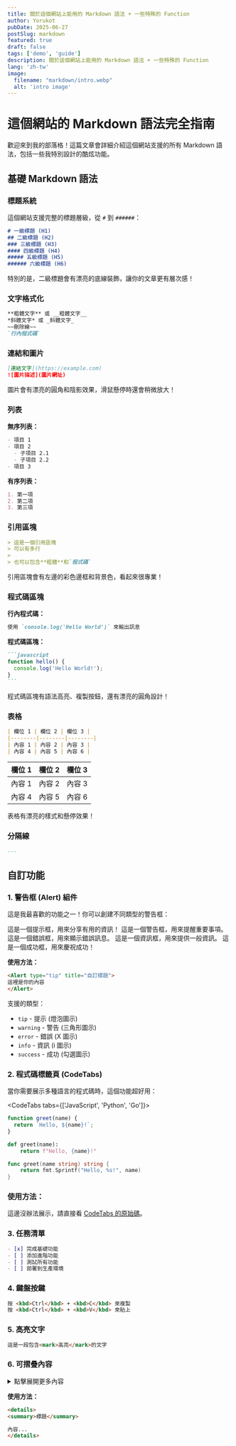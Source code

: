 ```yaml
---
title: 關於這個網站上能用的 Markdown 語法 + 一些特殊的 Function
author: Yorukot
pubDate: 2025-06-27
postSlug: markdown
featured: true
draft: false
tags: ['demo', 'guide']
description: 關於這個網站上能用的 Markdown 語法 + 一些特殊的 Function
lang: 'zh-tw'
image:
  filename: "markdown/intro.webp"
  alt: 'intro image'
---
```


# 這個網站的 Markdown 語法完全指南

歡迎來到我的部落格！這篇文章會詳細介紹這個網站支援的所有 Markdown 語法，包括一些我特別設計的酷炫功能。

## 基礎 Markdown 語法

### 標題系統

這個網站支援完整的標題層級，從 `#` 到 `######`：

```markdown
# 一級標題 (H1)
## 二級標題 (H2) 
### 三級標題 (H3)
#### 四級標題 (H4)
##### 五級標題 (H5)
###### 六級標題 (H6)
```

特別的是，二級標題會有漂亮的底線裝飾，讓你的文章更有層次感！

### 文字格式化

```markdown
**粗體文字** 或 __粗體文字__
*斜體文字* 或 _斜體文字_
~~刪除線~~
`行內程式碼`
```

### 連結和圖片

```markdown
[連結文字](https://example.com)
![圖片描述](圖片網址)
```

圖片會有漂亮的圓角和陰影效果，滑鼠懸停時還會稍微放大！

### 列表

**無序列表：**
```markdown
- 項目 1
- 項目 2
  - 子項目 2.1
  - 子項目 2.2
- 項目 3
```

**有序列表：**
```markdown
1. 第一項
2. 第二項
3. 第三項
```

### 引用區塊

```markdown
> 這是一個引用區塊
> 可以有多行
> 
> 也可以包含**粗體**和`程式碼`
```

引用區塊會有左邊的彩色邊框和背景色，看起來很專業！

### 程式碼區塊

**行內程式碼：**
```markdown
使用 `console.log('Hello World')` 來輸出訊息
```

**程式碼區塊：**
````markdown
```javascript
function hello() {
  console.log('Hello World!');
}
```
````

程式碼區塊有語法高亮、複製按鈕，還有漂亮的圓角設計！

### 表格

```markdown
| 欄位 1 | 欄位 2 | 欄位 3 |
|--------|--------|--------|
| 內容 1 | 內容 2 | 內容 3 |
| 內容 4 | 內容 5 | 內容 6 |
```
| 欄位 1 | 欄位 2 | 欄位 3 |
|--------|--------|--------|
| 內容 1 | 內容 2 | 內容 3 |
| 內容 4 | 內容 5 | 內容 6 |
表格有漂亮的樣式和懸停效果！

### 分隔線

```markdown
---
```

## 自訂功能

### 1. 警告框 (Alert) 組件

這是我最喜歡的功能之一！你可以創建不同類型的警告框：

<Alert type="tip" title="小提示">
這是一個提示框，用來分享有用的資訊！
</Alert>

<Alert type="warning">
這是一個警告框，用來提醒重要事項。
</Alert>

<Alert type="error">
這是一個錯誤框，用來顯示錯誤訊息。
</Alert>

<Alert type="info">
這是一個資訊框，用來提供一般資訊。
</Alert>

<Alert type="success">
這是一個成功框，用來慶祝成功！
</Alert>

**使用方法：**
```markdown
<Alert type="tip" title="自訂標題">
這裡是你的內容
</Alert>
```

支援的類型：
- `tip` - 提示 (燈泡圖示)
- `warning` - 警告 (三角形圖示)  
- `error` - 錯誤 (X 圖示)
- `info` - 資訊 (i 圖示)
- `success` - 成功 (勾選圖示)

### 2. 程式碼標籤頁 (CodeTabs)

當你需要展示多種語言的程式碼時，這個功能超好用：

<CodeTabs tabs={['JavaScript', 'Python', 'Go']}>
```javascript
function greet(name) {
  return `Hello, ${name}!`;
}
```

```python
def greet(name):
    return f"Hello, {name}!"
```

```go
func greet(name string) string {
    return fmt.Sprintf("Hello, %s!", name)
}
```
</CodeTabs>

### 使用方法：
這邊沒辦法展示，請直接看 [CodeTabs 的原始碼](https://github.com/yorukot/blog/blob/main/src/content/blog/en/markdown.mdx)。

### 3. 任務清單

```markdown
- [x] 完成基礎功能
- [ ] 添加進階功能
- [ ] 測試所有功能
- [ ] 部署到生產環境
```

### 4. 鍵盤按鍵

```markdown
按 <kbd>Ctrl</kbd> + <kbd>C</kbd> 來複製
按 <kbd>Ctrl</kbd> + <kbd>V</kbd> 來貼上
```

### 5. 高亮文字

```markdown
這是一段包含<mark>高亮</mark>的文字
```

### 6. 可摺疊內容

<details>
<summary>點擊展開更多內容</summary>

這裡是可以摺疊的內容，適合放置額外的資訊或詳細說明。

- 可以包含列表
- 可以包含**粗體**
- 可以包含`程式碼`

</details>

**使用方法：**
```markdown
<details>
<summary>標題</summary>

內容...
</details>
```
